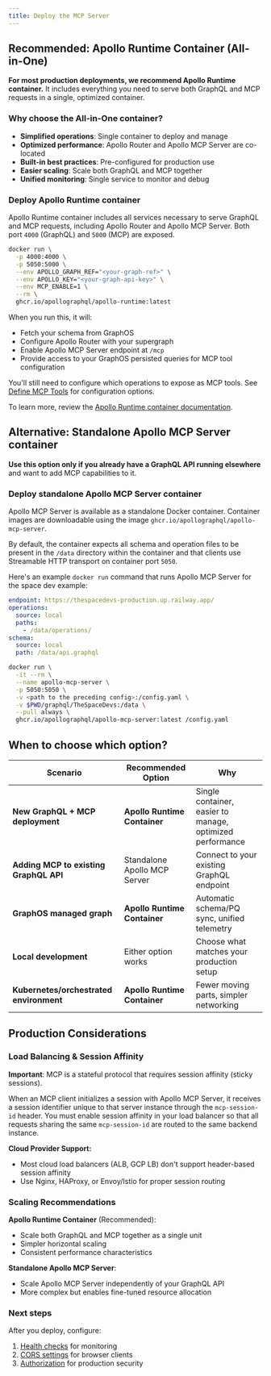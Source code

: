 ```yaml
---
title: Deploy the MCP Server
---
```


## Recommended: Apollo Runtime Container (All-in-One)

**For most production deployments, we recommend Apollo Runtime container.** It includes everything you need to serve both GraphQL and MCP requests in a single, optimized container.

### Why choose the All-in-One container?

- **Simplified operations**: Single container to deploy and manage
- **Optimized performance**: Apollo Router and Apollo MCP Server are co-located
- **Built-in best practices**: Pre-configured for production use
- **Easier scaling**: Scale both GraphQL and MCP together
- **Unified monitoring**: Single service to monitor and debug

### Deploy Apollo Runtime container

Apollo Runtime container includes all services necessary to serve GraphQL and MCP requests, including Apollo Router and Apollo MCP Server. Both port `4000` (GraphQL) and `5000` (MCP) are exposed.

```bash title="Deploy with GraphOS (Recommended)"
docker run \
  -p 4000:4000 \
  -p 5050:5000 \
  --env APOLLO_GRAPH_REF="<your-graph-ref>" \
  --env APOLLO_KEY="<your-graph-api-key>" \
  --env MCP_ENABLE=1 \
  --rm \
  ghcr.io/apollographql/apollo-runtime:latest
```

When you run this, it will:

- Fetch your schema from GraphOS
- Configure Apollo Router with your supergraph
- Enable Apollo MCP Server endpoint at `/mcp`
- Provide access to your GraphOS persisted queries for MCP tool configuration

<Note>

You'll still need to configure which operations to expose as MCP tools. See [Define MCP Tools](/apollo-mcp-server/define-tools) for configuration options.

</Note>

To learn more, review the [Apollo Runtime container documentation](/graphos/routing/self-hosted/containerization/docker).

## Alternative: Standalone Apollo MCP Server container

**Use this option only if you already have a GraphQL API running elsewhere** and want to add MCP capabilities to it.

### Deploy standalone Apollo MCP Server container

Apollo MCP Server is available as a standalone Docker container. Container images are downloadable using the image `ghcr.io/apollographql/apollo-mcp-server`.

By default, the container expects all schema and operation files to be present in the `/data` directory within the container and that clients use Streamable HTTP transport on container port `5050`.

Here's an example `docker run` command that runs Apollo MCP Server for the space dev example:

```yaml title="Example config for using Docker"
endpoint: https://thespacedevs-production.up.railway.app/
operations:
  source: local
  paths:
    - /data/operations/
schema:
  source: local
  path: /data/api.graphql
```

```sh showLineNumbers=false
docker run \
  -it --rm \
  --name apollo-mcp-server \
  -p 5050:5050 \
  -v <path to the preceding config>:/config.yaml \
  -v $PWD/graphql/TheSpaceDevs:/data \
  --pull always \
  ghcr.io/apollographql/apollo-mcp-server:latest /config.yaml
```

## When to choose which option?

| Scenario | Recommended Option | Why |
|----------|-------------------|-----|
| **New GraphQL + MCP deployment** | **Apollo Runtime Container** | Single container, easier to manage, optimized performance |
| **Adding MCP to existing GraphQL API** | Standalone Apollo MCP Server | Connect to your existing GraphQL endpoint |
| **GraphOS managed graph** | **Apollo Runtime Container** | Automatic schema/PQ sync, unified telemetry |
| **Local development** | Either option works | Choose what matches your production setup |
| **Kubernetes/orchestrated environment** | **Apollo Runtime Container** | Fewer moving parts, simpler networking |

## Production Considerations

### Load Balancing & Session Affinity

**Important**: MCP is a stateful protocol that requires session affinity (sticky sessions).

When an MCP client initializes a session with Apollo MCP Server, it receives a session identifier unique to that server instance through the `mcp-session-id` header. You must enable session affinity in your load balancer so that all requests sharing the same `mcp-session-id` are routed to the same backend instance.

**Cloud Provider Support:**

- Most cloud load balancers (ALB, GCP LB) don't support header-based session affinity
- Use Nginx, HAProxy, or Envoy/Istio for proper session routing

### Scaling Recommendations

**Apollo Runtime Container** (Recommended):

- Scale both GraphQL and MCP together as a single unit
- Simpler horizontal scaling
- Consistent performance characteristics

**Standalone Apollo MCP Server**:

- Scale Apollo MCP Server independently of your GraphQL API
- More complex but enables fine-tuned resource allocation

### Next steps

After you deploy, configure:

1. [Health checks](/apollo-mcp-server/health-checks) for monitoring
2. [CORS settings](/apollo-mcp-server/cors) for browser clients
3. [Authorization](/apollo-mcp-server/auth) for production security
